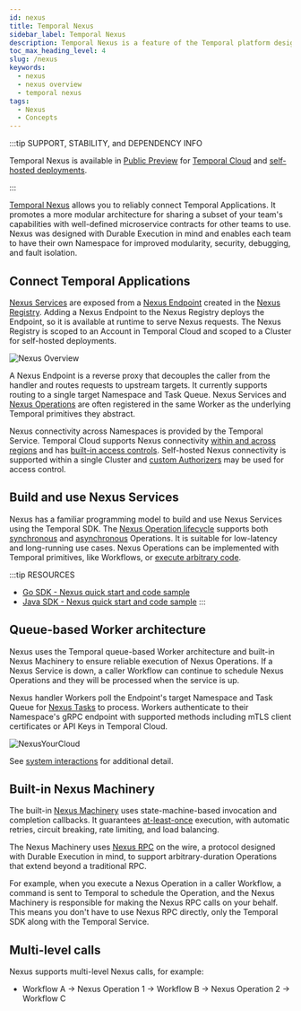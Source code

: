```yaml
---
id: nexus
title: Temporal Nexus
sidebar_label: Temporal Nexus
description: Temporal Nexus is a feature of the Temporal platform designed to connect durable executions across team, namespace, region, and cloud boundaries. It promotes a more modular architecture for sharing a subset of your team's capabilities via well-defined microservice contracts for other teams to use, that abstract underlying Temporal primitives, like Workflows, or execute arbitrary code.
toc_max_heading_level: 4
slug: /nexus
keywords:
  - nexus
  - nexus overview
  - temporal nexus
tags:
  - Nexus
  - Concepts
---
```


:::tip SUPPORT, STABILITY, and DEPENDENCY INFO

Temporal Nexus is available in [Public Preview](/evaluate/development-production-features/release-stages#public-preview) for [Temporal Cloud](/cloud/nexus) and [self-hosted deployments](/production-deployment/self-hosted-guide/nexus).

:::

[Temporal Nexus](/evaluate/nexus) allows you to reliably connect Temporal Applications.
It promotes a more modular architecture for sharing a subset of your team's capabilities with well-defined microservice contracts for other teams to use.
Nexus was designed with Durable Execution in mind and enables each team to have their own Namespace for improved modularity, security, debugging, and fault isolation.

## Connect Temporal Applications

[Nexus Services](/nexus/services) are exposed from a [Nexus Endpoint](/nexus/endpoints) created in the [Nexus Registry](/nexus/registry).
Adding a Nexus Endpoint to the Nexus Registry deploys the Endpoint, so it is available at runtime to serve Nexus requests.
The Nexus Registry is scoped to an Account in Temporal Cloud and scoped to a Cluster for self-hosted deployments.

![Nexus Overview](/img/nexus-overview-short.png)

A Nexus Endpoint is a reverse proxy that decouples the caller from the handler and routes requests to upstream targets. It currently supports routing to a single target Namespace and Task Queue.
Nexus Services and [Nexus Operations](/nexus/operations) are often registered in the same Worker as the underlying Temporal primitives they abstract.

Nexus connectivity across Namespaces is provided by the Temporal Service.
Temporal Cloud supports Nexus connectivity [within and across regions](/cloud/nexus#multi-region-connectivity) and has [built-in access controls](/cloud/nexus#built-in-access-controls).
Self-hosted Nexus connectivity is supported within a single Cluster and [custom Authorizers](/self-hosted-guide/security#authorizer-plugin) may be used for access control.

## Build and use Nexus Services

Nexus has a familiar programming model to build and use Nexus Services using the Temporal SDK.
The [Nexus Operation lifecycle](/nexus/operations#operation-lifecycle) supports both [synchronous](/nexus/operations#synchronous-operation-lifecycle) and [asynchronous](/nexus/operations#asynchronous-operation-lifecycle) Operations.
It is suitable for low-latency and long-running use cases.
Nexus Operations can be implemented with Temporal primitives, like Workflows, or [execute arbitrary code](/nexus/operations#executing-arbitrary-code-from-a-sync-handler).

:::tip RESOURCES

- [Go SDK - Nexus quick start and code sample](/develop/go/nexus)
- [Java SDK - Nexus quick start and code sample](/develop/java/nexus)
  :::

## Queue-based Worker architecture

Nexus uses the Temporal queue-based Worker architecture and built-in Nexus Machinery to ensure reliable execution of Nexus Operations.
If a Nexus Service is down, a caller Workflow can continue to schedule Nexus Operations and they will be processed when the service is up.

Nexus handler Workers poll the Endpoint's target Namespace and Task Queue for [Nexus Tasks](/workers#nexus-task) to process.
Workers authenticate to their Namespace's gRPC endpoint with supported methods including mTLS client certificates or API Keys in Temporal Cloud.

![NexusYourCloud](/img/nexus/nexus-workers-short.png)

See [system interactions](/nexus/operations/#system-interactions) for additional detail.

## Built-in Nexus Machinery

The built-in [Nexus Machinery](/glossary#nexus-machinery) uses state-machine-based invocation and completion callbacks.
It guarantees [at-least-once](/nexus/operations#execution-semantics) execution, with automatic retries, circuit breaking, rate limiting, and load balancing.

The Nexus Machinery uses [Nexus RPC](/glossary#nexus-rpc) on the wire, a protocol designed with Durable Execution in mind, to support arbitrary-duration Operations that extend beyond a traditional RPC.

For example, when you execute a Nexus Operation in a caller Workflow, a command is sent to Temporal to schedule the Operation, and the Nexus Machinery is responsible for making the Nexus RPC calls on your behalf.
This means you don't have to use Nexus RPC directly, only the Temporal SDK along with the Temporal Service.

## Multi-level calls

Nexus supports multi-level Nexus calls, for example:

- Workflow A → Nexus Operation 1 → Workflow B → Nexus Operation 2 → Workflow C
